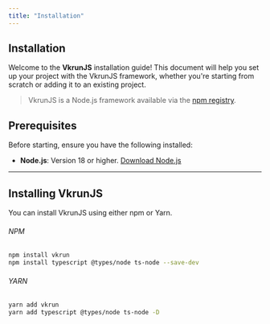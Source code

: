 ```yaml
---
title: "Installation"
---
```


## Installation

Welcome to the **VkrunJS** installation guide! This document will help you set up your project with the VkrunJS framework, whether you're starting from scratch or adding it to an existing project.

> VkrunJS is a Node.js framework available via the [npm registry](https://www.npmjs.com/package/vkrun).

## Prerequisites

Before starting, ensure you have the following installed:

- **Node.js**: Version 18 or higher. [Download Node.js](https://nodejs.org/en/download/)

---

## Installing VkrunJS

You can install VkrunJS using either npm or Yarn.

###### NPM

```bash
npm install vkrun
npm install typescript @types/node ts-node --save-dev
```

###### YARN

```bash
yarn add vkrun
yarn add typescript @types/node ts-node -D
```